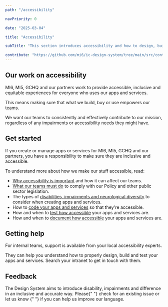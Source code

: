 ```yaml
---
path: "/accessibility"

navPriority: 0

date: "2025-03-04"

title: "Accessibility"

subTitle: "This section introduces accessibility and how to design, build and test for accessible apps and services."

contribute: "https://github.com/mi6/ic-design-system/tree/main/src/content/structured/accessibility/index.mdx"
---
```


## Our work on accessibility

MI6, MI5, GCHQ and our partners work to provide accessible, inclusive and equitable experiences for everyone who uses our apps and services.

This means making sure that what we build, buy or use empowers our teams.

We want our teams to consistently and effectively contribute to our mission, regardless of any impairments or accessibility needs they might have.

## Get started

If you create or manage apps or services for MI6, MI5, GCHQ and our partners, you have a responsibility to make sure they are inclusive and accessible.

To understand more about how we make our stuff accessible, read:

- [Why accessibility is important](/accessibility/introduction) and how it can affect our teams.
- [What our teams must do](/accessibility/requirement) to comply with our Policy and other public sector legislation.
- The types of [disabilities, impairments and neurological diversity](/accessibility/needs) to consider when creating apps and services.
- How to [code your apps and services](/accessibility/coding) so that they're accessible.
- How and when to [test how accessible](/accessibility/testing) your apps and services are.
- How and when to [document how accessible](/accessibility/documenting) your apps and services are.

## Getting help

For internal teams, support is available from your local accessibility experts.

They can help you understand how to properly design, build and test your apps and services. Search your intranet to get in touch with them.

## Feedback

<p>
  The Design System aims to introduce disability, impairments and difference in
  an inclusive and accurate way. Please{" "}
  <ic-link
    target="_blank"
    href="https://github.com/mi6/ic-design-system/issues"
    rel="noreferer noopener nofollow"
  >
    check for an existing issue or let us know
  </ic-link>{" "}
  if you can help us improve our language.
</p>

